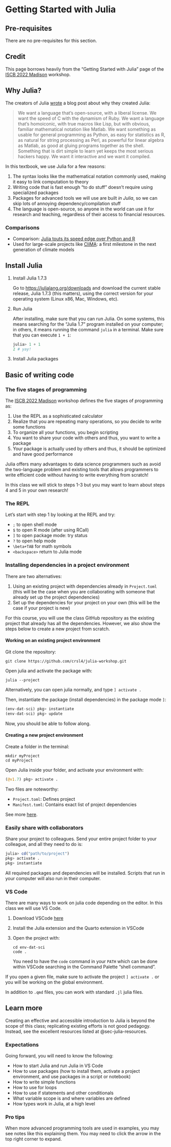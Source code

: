 # Getting Started with Julia {#sec-julia}

:::{.callout-important}
## Pre-requisites
There are no pre-requisites for this section.
:::

:::{.callout-note}
## Credit
This page borrows heavily from the "Getting Started with Julia" page of the [ISCB 2022 Madison](https://crsl4.github.io/julia-workshop/session1-get-started.html) workshop.
:::

## Why Julia?

The creators of Julia [wrote](https://julialang.org/blog/2012/02/why-we-created-julia/) a blog post about why they created Julia:

> We want a language that's open-source, with a liberal license. We want the speed of C with the dynamism of Ruby. We want a language that's homoiconic, with true macros like Lisp, but with obvious, familiar mathematical notation like Matlab. We want something as usable for general programming as Python, as easy for statistics as R, as natural for string processing as Perl, as powerful for linear algebra as Matlab, as good at gluing programs together as the shell. Something that is dirt simple to learn yet keeps the most serious hackers happy. We want it interactive and we want it compiled.

In this textbook, we use Julia for a few reasons:

1. The syntax looks like the mathematical notation commonly used, making it easy to link computation to theory
1. Writing code that is fast enough "to do stuff" doesn't require using specialized packages
1. Packages for advanced tools we will use are built *in Julia*, so we can skip lots of annoying dependency/compilation stuff
1. The language is open-source, so anyone in the world can use it for research and teaching, regardless of their access to financial resources.

### Comparisons

- Comparison: [Julia touts its speed edge over Python and R](https://www.zdnet.com/article/programming-languages-julia-touts-its-speed-edge-over-python-and-r/)
- Used for large-scale projects like [CliMA](https://clima.caltech.edu/2020/06/08/clima-0-1-a-first-milestone-in-the-next-generation-of-climate-models/): a first milestone in the next generation of climate models 

## Install Julia

1. Install Julia 1.7.3

    Go to [https://julialang.org/downloads](https://julialang.org/downloads) and download the current stable release, Julia 1.7.3 (this matters), using the correct version for your operating system (Linux x86, Mac, Windows, etc).

1. Run Julia

    After installing, make sure that you can run Julia. On some systems, this means searching for the "Julia 1.7" program installed on your computer; in others, it means running the command `julia` in a terminal.
    Make sure that you can execute `1 + 1`:

    ```julia
    julia> 1 + 1
    2 # yay!
    ```

1. Install Julia packages <!---TODO--->

## Basic of writing code

### The five stages of programming

The [ISCB 2022 Madison](https://crsl4.github.io/julia-workshop/session1-get-started.html) workshop defines the five stages of programming as:

1. Use the REPL as a sophisticated calculator
1. Realize that you are repeating many operations, so you decide to write some functions
1. To organize all your functions, you begin scripting
1. You want to share your code with others and thus, you want to write a package
1. Your package is actually used by others and thus, it should be optimized and have good performance

Julia offers many advantages to data science programmers such as avoid the two-language problem and existing tools that allows programmers to write efficient code without having to write everything from scratch!

In this class we will stick to steps 1-3 but you may want to learn about steps 4 and 5 in your own research!

### The REPL

Let's start with step 1 by looking at the REPL and try:

* `;` to open shell mode
* `$` to open R mode (after using RCall)
* `]` to open package mode: try status
* `?` to open help mode
* `\beta+TAB` for math symbols
* `<backspace>` return to Julia mode

### Installing dependencies in a project environment

There are two alternatives:

1. Using an existing project with dependencies already in `Project.toml` (this will be the case when you are collaborating with someone that already set up the project dependencies)
1. Set up the dependencies for your project on your own (this will be the case if your project is new)

For this course, you will use the class GitHub repository as the existing project that already has all the dependencies.
However, we also show the steps below to create a new project from scratch.

#### Working on an existing project environment

Git clone the repository:

```shell
git clone https://github.com/crsl4/julia-workshop.git
```

Open julia and activate the package with:

```shell
julia --project
```

Alternatively, you can open julia normally, and type `] activate .`

Then, instantiate the package (install dependencies) in the package mode `]`:

```julia
(env-dat-sci) pkg> instantiate
(env-dat-sci) pkg> update
```

Now, you should be able to follow along.

#### Creating a new project environment

Create a folder in the terminal:

```shell
mkdir myProject
cd myProject
```

Open Julia inside your folder, and activate your environment with:

```julia
(@v1.7) pkg> activate .
```

Two files are noteworthy:

- `Project.toml`: Defines project
- `Manifest.toml`: Contains exact list of project dependencies

See more [here](https://julialang.github.io/Pkg.jl/v1/toml-files/#Project-and-Manifest-1).

### Easily share with collaborators

Share your project to colleagues. Send your entire project folder to your colleague, and all they need to do is:

```julia
julia> cd("path/to/project")
pkg> activate .
pkg> instantiate
```

All required packages and dependencies will be installed. Scripts that run in your computer will also run in their computer.

### VS Code

There are many ways to work on julia code depending on the editor.
In this class we will use VS Code.

1. Download VSCode [here](https://code.visualstudio.com/download)
1. Install the Julia extension and the Quarto extension in VSCode
1. Open the project with:

    ```shell
    cd env-dat-sci
    code .
    ```
    You need to have the `code` command in your `PATH` which can be done within VSCode searching in the Command Palette "shell command".

If you open a given file, make sure to activate the project `] activate .` or you will be working on the global environment.

In addition to `.qmd` files, you can work with standard `.jl` julia files.

## Learn more

Creating an effective and accessible introduction to Julia is beyond the scope of this class; replicating existing efforts is not good pedagogy.
Instead, see the excellent resources listed at @sec-julia-resources.

### Expectations

Going forward, you will need to know the following:

- How to start Julia and run Julia in VS Code
- How to use packages (how to install them, activate a project environment, and use packages in a script or notebook)
- How to write simple functions
- How to use for loops
- How to use if statements and other conditionals
- What variable scope is and where variables are defined
- How types work in Julia, at a high level


::: {.callout-note icon=false collapse="false"}
### Pro tips

When more advanced programming tools are used in examples, you may see notes like this explaining them.
You may need to click the arrow in the top right corner to expand.
:::